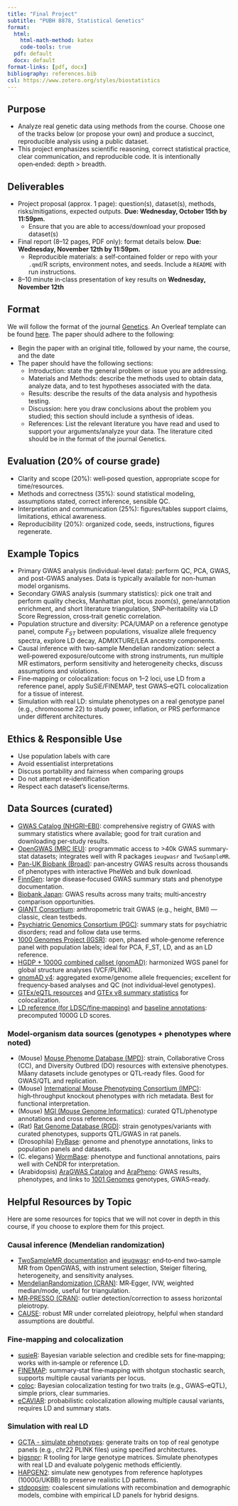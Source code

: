 ```yaml
---
title: "Final Project"
subtitle: "PUBH 8878, Statistical Genetics"
format:
  html:
    html-math-method: katex
    code-tools: true
  pdf: default
  docx: default
format-links: [pdf, docx]
bibliography: references.bib
csl: https://www.zotero.org/styles/biostatistics
---
```


## Purpose

- Analyze real genetic data using methods from the course. Choose one of the tracks below (or propose your own) and produce a succinct, reproducible analysis using a public dataset.
- This project emphasizes scientific reasoning, correct statistical practice, clear communication, and reproducible code. It is intentionally open‑ended: depth > breadth.

## Deliverables

- Project proposal (approx. 1 page): question(s), dataset(s), methods, risks/mitigations, expected outputs. **Due: Wednesday, October 15th by 11:59pm.** 
  - Ensure that you are able to access/download your proposed dataset(s)
- Final report (8–12 pages, PDF only): format details below. **Due: Wednesday, November 12th by 11:59pm.**
  - Reproducible materials: a self‑contained folder or repo with your `.qmd`/R scripts, environment notes, and seeds. Include a `README` with run instructions.
- 8–10 minute in‑class presentation of key results on **Wednesday, November 12th**

## Format

We will follow the format of the journal [Genetics](https://academic.oup.com/genetics). An Overleaf template can be found [here](https://www.overleaf.com/latex/templates/template-for-preparing-your-submission-to-genetics-using-overleaf/stmpddtqcxtx). The paper should adhere to the following:

-   Begin the paper with an original title, followed by your name, the course, and the date
-   The paper should have the following sections:
    -   Introduction: state the general problem or issue you are addressing.
    -   Materials and Methods: describe the methods used to obtain data, analyze data, and to test hypotheses associated with the data.
    -   Results: describe the results of the data analysis and hypothesis testing.
    -   Discussion: here you draw conclusions about the problem you studied; this section should include a synthesis of ideas.
    -   References: List the relevant literature you have read and used to support your arguments/analyze your data. The literature cited should be in the format of the journal Genetics.

## Evaluation (20% of course grade)

- Clarity and scope (20%): well‑posed question, appropriate scope for time/resources.
- Methods and correctness (35%): sound statistical modeling, assumptions stated, correct inference, sensible QC.
- Interpretation and communication (25%): figures/tables support claims, limitations, ethical awareness.
- Reproducibility (20%): organized code, seeds, instructions, figures regenerate.

## Example Topics

- Primary GWAS analysis (individual-level data): perform QC, PCA, GWAS, and post-GWAS analyses. Data is typically available for non-human model organisms.
- Secondary GWAS analysis (summary statistics): pick one trait and perform quality checks, Manhattan plot, locus zoom(s), gene/annotation enrichment, and short literature triangulation, SNP‑heritability via LD Score Regression, cross‑trait genetic correlation.
- Population structure and diversity: PCA/UMAP on a reference genotype panel, compute $F_{ST}$ between populations, visualize allele frequency spectra, explore LD decay, ADMIXTURE/LEA ancestry components.
- Causal inference with two‑sample Mendelian randomization: select a well‑powered exposure/outcome with strong instruments, run multiple MR estimators, perform sensitivity and heterogeneity checks, discuss assumptions and violations.
- Fine‑mapping or colocalization: focus on 1–2 loci, use LD from a reference panel, apply SuSiE/FINEMAP, test GWAS–eQTL colocalization for a tissue of interest.
- Simulation with real LD: simulate phenotypes on a real genotype panel (e.g., chromosome 22) to study power, inflation, or PRS performance under different architectures.

## Ethics & Responsible Use

- Use population labels with care
- Avoid essentialist interpretations
- Discuss portability and fairness when comparing groups
- Do not attempt re‑identification
- Respect each dataset’s license/terms.

## Data Sources (curated)

- [GWAS Catalog (NHGRI–EBI)](https://www.ebi.ac.uk/gwas/): comprehensive registry of GWAS with summary statistics where available; good for trait curation and downloading per‑study results.
- [OpenGWAS (MRC IEU)](https://gwas.mrcieu.ac.uk/): programmatic access to >40k GWAS summary-stat datasets; integrates well with R packages `ieugwasr` and `TwoSampleMR`.
- [Pan-UK Biobank (Broad)](https://pan.ukbb.broadinstitute.org/): pan‑ancestry GWAS results across thousands of phenotypes with interactive PheWeb and bulk download.
- [FinnGen](https://www.finngen.fi/en/access_results): large disease‑focused GWAS summary stats and phenotype documentation.
- [Biobank Japan](https://pheweb.jp/): GWAS results across many traits; multi‑ancestry comparison opportunities.
- [GIANT Consortium](https://portals.broadinstitute.org/collaboration/giant/index.php/GIANT_consortium): anthropometric trait GWAS (e.g., height, BMI) — classic, clean testbeds.
- [Psychiatric Genomics Consortium (PGC)](https://www.med.unc.edu/pgc/download-results/): summary stats for psychiatric disorders; read and follow data use terms.
- [1000 Genomes Project (IGSR)](https://www.internationalgenome.org/data): open, phased whole‑genome reference panel with population labels; ideal for PCA, F_ST, LD, and as an LD reference.
- [HGDP + 1000G combined callset (gnomAD)](https://gnomad.broadinstitute.org/downloads#v3-hgdp-1kg): harmonized WGS panel for global structure analyses (VCF/PLINK).
- [gnomAD v4](https://gnomad.broadinstitute.org/downloads): aggregated exome/genome allele frequencies; excellent for frequency‑based analyses and QC (not individual‑level genotypes).
- [GTEx/eQTL resources](https://www.ebi.ac.uk/eqtl/) and [GTEx v8 summary statistics](https://gtexportal.org/home/datasets) for colocalization.
- [LD reference (for LDSC/fine‑mapping)](https://data.broadinstitute.org/alkesgroup/LDSCORE/) and [baseline annotations](https://github.com/bulik/ldsc): precomputed 1000G LD scores.

### Model‑organism data sources (genotypes + phenotypes where noted)

- (Mouse) [Mouse Phenome Database (MPD)](https://phenome.jax.org/): strain, Collaborative Cross (CC), and Diversity Outbred (DO) resources with extensive phenotypes. Måany datasets include genotypes or QTL‑ready files. Good for GWAS/QTL and replication.
- (Mouse) [International Mouse Phenotyping Consortium (IMPC)](https://www.mousephenotype.org/): high‑throughput knockout phenotypes with rich metadata. Best for functional interpretation.
- (Mouse) [MGI (Mouse Genome Informatics)](https://www.informatics.jax.org/): curated QTL/phenotype annotations and cross references.
- (Rat) [Rat Genome Database (RGD)](https://rgd.mcw.edu/): strain genotypes/variants with curated phenotypes, supports QTL/GWAS in rat panels.
- (Drosophila) [FlyBase](https://flybase.org/): genome and phenotype annotations, links to population panels and datasets.
- (C. elegans) [WormBase](https://wormbase.org/): phenotype and functional annotations, pairs well with CeNDR for interpretation.
- (Arabidopsis) [AraGWAS Catalog](https://aragwas.1001genomes.org/) and [AraPheno](https://arapheno.1001genomes.org/): GWAS results, phenotypes, and links to [1001 Genomes](https://1001genomes.org/) genotypes, GWAS‑ready.

## Helpful Resources by Topic

Here are some resources for topics that we will not cover in depth in this course, if you choose to explore them for this project.

### Causal inference (Mendelian randomization)

- [TwoSampleMR documentation](https://mrcieu.github.io/TwoSampleMR/) and [ieugwasr](https://mrcieu.github.io/ieugwasr/): end‑to‑end two‑sample MR from OpenGWAS, with instrument selection, Steiger filtering, heterogeneity, and sensitivity analyses.
- [MendelianRandomization (CRAN)](https://cran.r-project.org/package=MendelianRandomization): MR‑Egger, IVW, weighted median/mode, useful for triangulation.
- [MR‑PRESSO (CRAN)](https://cran.r-project.org/package=MRPRESSO): outlier detection/correction to assess horizontal pleiotropy.
- [CAUSE](https://jean997.github.io/cause/): robust MR under correlated pleiotropy, helpful when standard assumptions are doubtful.

### Fine‑mapping and colocalization

- [susieR](https://stephenslab.github.io/susieR/): Bayesian variable selection and credible sets for fine‑mapping; works with in‑sample or reference LD.
- [FINEMAP](http://www.finemap.me/): summary‑stat fine‑mapping with shotgun stochastic search, supports multiple causal variants per locus.
- [coloc](https://cran.r-project.org/package=coloc): Bayesian colocalization testing for two traits (e.g., GWAS–eQTL), simple priors, clear summaries.
- [eCAVIAR](https://github.com/fhormoz/caviar): probabilistic colocalization allowing multiple causal variants, requires LD and summary stats.

### Simulation with real LD

- [GCTA - simulate phenotypes](http://cnsgenomics.com/software/gcta/): generate traits on top of real genotype panels (e.g., chr22 PLINK files) using specified architectures.
- [bigsnpr](https://privefl.github.io/bigsnpr/articles/LDpred2.html): R tooling for large genotype matrices. Simulate phenotypes with real LD and evaluate polygenic methods efficiently.
- [HAPGEN2](https://mathgen.stats.ox.ac.uk/genetics_software/hapgen/hapgen2.html): simulate new genotypes from reference haplotypes (1000G/UKBB) to preserve realistic LD patterns.
- [stdpopsim](https://stdpopsim.readthedocs.io/): coalescent simulations with recombination and demographic models, combine with empirical LD panels for hybrid designs.